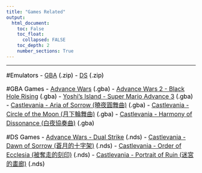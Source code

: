 ```yaml
---
title: "Games Related"
output:
  html_document:
    toc: False
    toc_float:
      collapsed: FALSE
    toc_depth: 2
    number_sections: True
---
```


<style>
h1 {font-size: 28px; color: black; font-weight: bold; text-align: left;}
h1.title {color: black; text-align: center;}
h2 {font-size: 20px; color: black; font-weight: bold; font-style: italic;}
p {font-size: 16px; color: black;}
ol {font-size: 16px; color: black;}
ul {font-size: 16px; color: black;}
</style>

---

#Emulators
- [GBA](Games/GBA.zip) (.zip)
- [DS](Games/DS.zip) (.zip)

#GBA Games
- [Advance Wars](Games/Advance Wars.gba) (.gba)
- [Advance Wars 2 - Black Hole Rising](Games/Advance Wars 2 - Black Hole Rising.gba) (.gba)
- [Yoshi's Island - Super Mario Advance 3](Games/Yoshi's Island - Super Mario Advance 3.gba) (.gba)
- [Castlevania - Aria of Sorrow (曉夜圓舞曲)](Castlevania - Aria of Sorrow) (.gba)
- [Castlevania - Circle of the Moon (月下輪舞曲)](Castlevania - Circle of the Moon) (.gba)
- [Castlevania - Harmony of Dissonance (白夜協奏曲)](Castlevania - Harmony of Dissonance) (.gba)

#DS Games
- [Advance Wars - Dual Strike](Games/Advance Wars - Dual Strike.nds) (.nds)
- [Castlevania - Dawn of Sorrow (蒼月的十字架)](Games/Castlevania - Dawn of Sorrow.nds) (.nds)
- [Castlevania - Order of Ecclesia (被奪走的刻印)](Games/Castlevania - Order of Ecclesia.nds) (.nds)
- [Castlevania - Portrait of Ruin (迷宮的畫廊)](Games/Castlevania - Portrait of Ruin.nds) (.nds)
